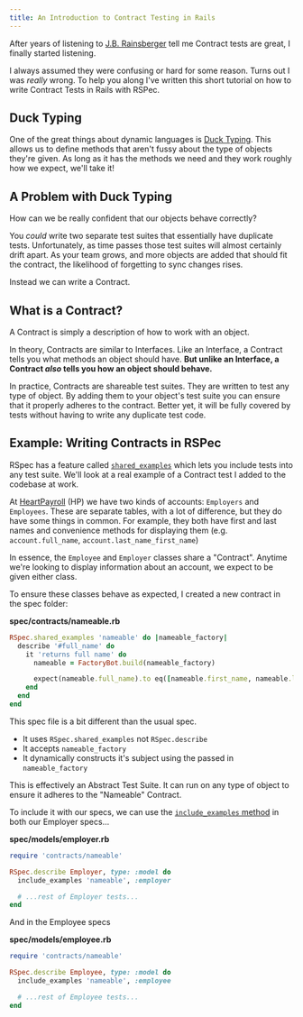 ```yaml
---
title: An Introduction to Contract Testing in Rails
---
```


After years of listening to [J.B. Rainsberger](https://twitter.com/jbrains) tell me Contract tests are great, I finally started listening.

I always assumed they were confusing or hard for some reason. Turns out I was _really_ wrong. To help you along I've written this short tutorial on how to write Contract Tests in Rails with RSPec.

## Duck Typing

One of the great things about dynamic languages is [Duck Typing](https://realpython.com/lessons/duck-typing/#:~:text=Duck%20typing%20is%20a%20concept,a%20given%20method%20or%20attribute.). This allows us to define methods that aren't fussy about the type of objects they're given. As long as it has the methods we need and they work roughly how we expect, we'll take it!

## A Problem with Duck Typing

How can we be really confident that our objects behave correctly?

You _could_ write two separate test suites that essentially have duplicate tests. Unfortunately, as time passes those test suites will almost certainly drift apart. As your team grows, and more objects are added that should fit the contract, the likelihood of forgetting to sync changes rises.

Instead we can write a Contract.

## What is a Contract?

A Contract is simply a description of how to work with an object.

In theory, Contracts are similar to Interfaces. Like an Interface, a Contract tells you what methods an object should have. **But unlike an Interface, a Contract _also_ tells you how an object should behave.**

In practice, Contracts are shareable test suites. They are written to test any type of object. By adding them to your object's test suite you can ensure that it properly adheres to the contract. Better yet, it will be fully covered by tests without having to write any duplicate test code.

## Example: Writing Contracts in RSPec

RSpec has a feature called [`shared_examples`](https://relishapp.com/rspec/rspec-core/docs/example-groups/shared-examples) which lets you include tests into any test suite. We'll look at a real example of a Contract test I added to the codebase at work.

At [HeartPayroll](https://heartpayroll.com) (HP) we have two kinds of accounts: `Employers` and `Employees`. These are separate tables, with a lot of difference, but they do have some things in common. For example, they both have first and last names and convenience methods for displaying them (e.g. `account.full_name`, `account.last_name_first_name`)

In essence, the `Employee` and `Employer` classes share a "Contract". Anytime we're looking to display information about an account, we expect to be given either class.

To ensure these classes behave as expected, I created a new contract in the spec folder:

**spec/contracts/nameable.rb**

```ruby
RSpec.shared_examples 'nameable' do |nameable_factory|
  describe '#full_name' do
    it 'returns full name' do
      nameable = FactoryBot.build(nameable_factory)

      expect(nameable.full_name).to eq([nameable.first_name, nameable.last_name].compact.join(' ').strip)
    end
  end
end
```

This spec file is a bit different than the usual spec.

- It uses `RSpec.shared_examples` not `RSpec.describe`
- It accepts `nameable_factory`
- It dynamically constructs it's subject using the passed in `nameable_factory`

This is effectively an Abstract Test Suite. It can run on any type of object to ensure it adheres to the "Nameable" Contract.

To include it with our specs, we can use the [`include_examples` method](https://relishapp.com/rspec/rspec-core/docs/example-groups/shared-examples) in both our Employer specs...

**spec/models/employer.rb**

```ruby
require 'contracts/nameable'

RSpec.describe Employer, type: :model do
  include_examples 'nameable', :employer

  # ...rest of Employer tests...
end
```

And in the Employee specs

**spec/models/employee.rb**

```ruby
require 'contracts/nameable'

RSpec.describe Employee, type: :model do
  include_examples 'nameable', :employee

  # ...rest of Employee tests...
end
```
